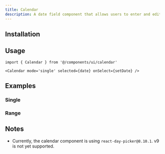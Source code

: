 ```yaml
---
title: Calendar
description: A date field component that allows users to enter and edit date.
---
```


<ComponentPreview name='calendar/calendar' />

## Installation

<Installation name='calendar' type='ui' />

## Usage

```tsx
import { Calendar } from '@/components/ui/calendar'
```

```tsx
<Calendar mode='single' selected={date} onSelect={setDate} />
```

## Examples

### Single

<ComponentPreview name='calendar/calendar' />

### Range

<ComponentPreview name='calendar/range' />

## Notes

- Currently, the calendar component is using `react-day-picker@8.10.1`. v9 is not yet supported.

